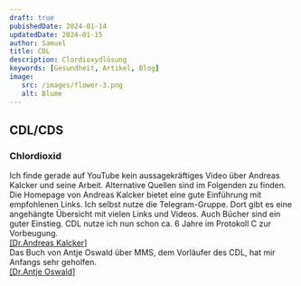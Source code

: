 ```yaml
---
draft: true
pubishedDate: 2024-01-14
updatedDate: 2024-01-15
author: Samuel
title: CDL
description: Clordioxydlösung
keywords: [Gesundheit, Artikel, Blog]
image:
   src: /images/flower-3.png
   alt: Blume
---
```



<LayoutBack url="sadsang/natur" title="zurück" >
<main class="w-full max-w-[1040px] p-[20px] my-0 mx-auto">

## CDL/CDS

### Chlordioxid

Ich finde gerade auf YouTube kein aussagekräftiges Video über Andreas Kalcker und seine Arbeit. Alternative Quellen sind im Folgenden zu finden. Die Homepage von Andreas Kalcker bietet eine gute Einführung mit empfohlenen Links. Ich selbst nutze die Telegram-Gruppe. Dort gibt es eine angehängte Übersicht mit vielen Links und Videos. Auch Bücher sind ein guter Einstieg. CDL nutze ich nun schon ca. 6 Jahre im Protokoll C zur Vorbeugung.<br/><a target="_blank" class="link-red" href="https://andreaskalcker.com/de/">[Dr.Andreas Kalcker]</a><br/>Das Buch von Antje Oswald über MMS, dem Vorläufer des CDL, hat mir Anfangs sehr geholfen.<br/><a target="_blank" class="link-red" href="http://www.kinesiologie-kolleg.de/kinesiologie_kolleg.php?WEBYEP_DI=1">[Dr.Antje Oswald]</a>

</main>
</LayoutBack>
